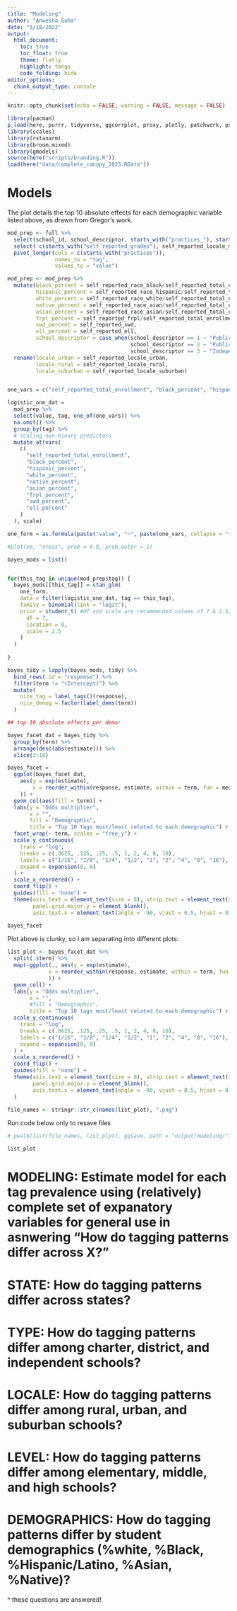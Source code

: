 ```yaml
---
title: "Modeling"
author: "Anwesha Guha"
date: "5/18/2022"
output: 
  html_document:
    toc: true
    toc_float: true
    theme: flatly
    highlight: tango
    code_folding: hide
editor_options: 
  chunk_output_type: console
---
```


```r
knitr::opts_chunk$set(echo = FALSE, warning = FALSE, message = FALSE)
```

```r
library(pacman)
p_load(here, purrr, tidyverse, ggcorrplot, proxy, plotly, patchwork, psych, GPArotation, parameters, DT, nFactors, broom)
library(scales)
library(rstanarm)
library(broom.mixed)
library(gmodels)
source(here("scripts/branding.R"))
load(here("data/complete_canopy_2023.RData"))
```


# Models

The plot details the top 10 absolute effects for each demographic variable listed above, as drawn from Gregor's work.

```r
mod_prep <- full %>% 
  select(school_id, school_descriptor, starts_with("practices_"), starts_with("self_reported"), starts_with("grades_")) %>% 
  select(-c(starts_with("self_reported_grades"), self_reported_locale_multiple, self_reported_ela, self_reported_math, starts_with("self_reported_locale_other"), ends_with("none_collected"))) %>% 
  pivot_longer(cols = c(starts_with("practices")),
               names_to = "tag",
               values_to = "value")

mod_prep <- mod_prep %>% 
  mutate(black_percent = self_reported_race_black/self_reported_total_enrollment, 
         hispanic_percent = self_reported_race_hispanic/self_reported_total_enrollment,
         white_percent = self_reported_race_white/self_reported_total_enrollment,
         native_percent = self_reported_race_aian/self_reported_total_enrollment,
         asian_percent = self_reported_race_asian/self_reported_total_enrollment,
         frpl_percent = self_reported_frpl/self_reported_total_enrollment,
         swd_percent = self_reported_swd,
         ell_percent = self_reported_ell,
         school_descriptor = case_when(school_descriptor == 1 ~ "Public district",
                                       school_descriptor == 2 ~ "Public charter",
                                       school_descriptor == 3 ~ "Independent/private")) %>% 
  rename(locale_urban = self_reported_locale_urban,
         locale_rural = self_reported_locale_rural,
         locale_suburban = self_reported_locale_suburban)


one_vars = c("self_reported_total_enrollment", "black_percent", "hispanic_percent", "white_percent", "native_percent", "asian_percent", "locale_urban", "locale_rural", "locale_suburban", "frpl_percent", "swd_percent", "ell_percent", "school_descriptor", "grades_prek", "grades_elementary", "grades_middle", "grades_high")

logistic_one_dat = 
  mod_prep %>%
  select(value, tag, one_of(one_vars)) %>%
  na.omit() %>%
  group_by(tag) %>%
  # scaling non-binary predictors
  mutate_at(vars(
    c(
      "self_reported_total_enrollment",
      "black_percent",
      "hispanic_percent",
      "white_percent",
      "native_percent",
      "asian_percent",
      "frpl_percent",
      "swd_percent",
      "ell_percent"
    )
  ), scale)

one_form = as.formula(paste("value", "~", paste(one_vars, collapse = "+")))

#plot(xm, "areas", prob = 0.9, prob_outer = 1)

bayes_mods = list()


for(this_tag in unique(mod_prep$tag)) {
  bayes_mods[[this_tag]] = stan_glm(
    one_form,
    data = filter(logistic_one_dat, tag == this_tag),
    family = binomial(link = "logit"),
    prior = student_t( #df and scale are recommended values of 7 & 2.5, respectively
      df = 7,
      location = 0,
      scale = 2.5
    )
  )
  
}

bayes_tidy = lapply(bayes_mods, tidy) %>%
  bind_rows(.id = "response") %>%
  filter(term != "(Intercept)") %>%
  mutate(
    nice_tag = label_tags()(response),
    nice_demog = factor(label_dems(term))
  )
```

```r
## top 10 absolute effects per demo:

bayes_facet_dat = bayes_tidy %>% 
  group_by(term) %>%
  arrange(desc(abs(estimate))) %>%
  slice(1:10)

bayes_facet = 
  ggplot(bayes_facet_dat,
    aes(y = exp(estimate),
        x = reorder_within(response, estimate, within = term, fun = mean)
    )) +
  geom_col(aes(fill = term)) + 
  labs(y = "Odds multiplier",
       x = "", 
       fill = "Demographic",
       title = "Top 10 tags most/least related to each demographic") +
  facet_wrap(~ term, scales = "free_y") +
  scale_y_continuous(
    trans = "log",
    breaks = c(.0625, .125, .25, .5, 1, 2, 4, 8, 16),
    labels = c("1/16", "1/8", "1/4", "1/2", "1", "2", "4", "8", "16"),
    expand = expansion(0, 0)
  ) +
  scale_x_reordered() + 
  coord_flip() +
  guides(fill = "none") +
  theme(axis.text = element_text(size = 8), strip.text = element_text(size = rel(0.6)),
        panel.grid.major.y = element_blank(),
        axis.text.x = element_text(angle = -90, vjust = 0.5, hjust = 0))

bayes_facet
```

Plot above is clunky, so I am separating into different plots:
```r
list_plot <- bayes_facet_dat %>% 
  split(.$term) %>% 
  map(~ggplot(., aes(y = exp(estimate), 
             x = reorder_within(response, estimate, within = term, fun = mean)
             )) +
  geom_col() + 
  labs(y = "Odds multiplier",
       x = "", 
       #fill = "Demographic",
       title = "Top 10 tags most/least related to each demographic") +
  scale_y_continuous(
    trans = "log",
    breaks = c(.0625, .125, .25, .5, 1, 2, 4, 8, 16),
    labels = c("1/16", "1/8", "1/4", "1/2", "1", "2", "4", "8", "16"),
    expand = expansion(0, 0)
  ) +
  scale_x_reordered() + 
  coord_flip() +
  guides(fill = "none") +
  theme(axis.text = element_text(size = 8), strip.text = element_text(size = rel(0.6)),
        panel.grid.major.y = element_blank(),
        axis.text.x = element_text(angle = -90, vjust = 0.5, hjust = 0))
  )
```

```r
file_names <- stringr::str_c(names(list_plot), ".png")
```

Run code below only to resave files
```r
# pwalk(list(file_names, list_plot), ggsave, path = "output/modeling/")
```

```r
list_plot
```


# MODELING: Estimate model for each tag prevalence using (relatively) complete set of expanatory variables for general use in asnwering "How do tagging patterns differ across X?"

# STATE: How do tagging patterns differ across states?

# TYPE: How do tagging patterns differ among charter, district, and independent schools?

# LOCALE: How do tagging patterns differ among rural, urban, and suburban schools?

# LEVEL: How do tagging patterns differ among elementary, middle, and high schools?

# DEMOGRAPHICS: How do tagging patterns differ by student demographics (%white, %Black, %Hispanic/Latino, %Asian, %Native)?

^ these questions are answered!

